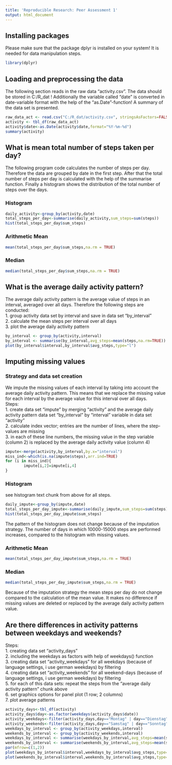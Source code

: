 ```yaml
---
title: 'Reproducible Research: Peer Assessment 1'
output: html_document
---
```

## Installing packages
Please make sure that the package dplyr is installed on your system! It is needed for data manipulation steps.

```r
library(dplyr)
```

## Loading and preprocessing the data
The following section reads in the raw data "activity.csv". The data should be stored in C:/R_dat !
Additionally the variable called "date" is converted in date-variable format with the help of the 
"as.Date"-function! A summary of the data set is presented.
```r
raw_data_act <- read.csv("C:/R_dat/activity.csv", stringsAsFactors=FALSE)
activity <- tbl_df(raw_data_act)
activity$date<-as.Date(activity$date,format="%Y-%m-%d")
summary(activity)
```

## What is mean total number of steps taken per day?
The following program code calculates the number of steps per day. Therefore the data are grouped by date in the first step. After that the total number of steps per day is calculated with the help of the summarise function. Finally a histogram shows the distribution of the total number of steps over the days.
  
### Histogram
```r
daily_activity<-group_by(activity,date)
total_steps_per_day<-summarise(daily_activity,sum_steps=sum(steps))
hist(total_steps_per_day$sum_steps)     
```  
  
### Arithmetic Mean
```r
mean(total_steps_per_day$sum_steps,na.rm = TRUE)
```
  
### Median
```r
median(total_steps_per_day$sum_steps,na.rm = TRUE)
```
  
## What is the average daily activity pattern?
The average daily activity pattern is the average value of steps in an interval, averaged over all days. Therefore the following steps are conducted:  
1. group activity data set by interval and save in data set "by_interval"  
2. calculate the mean steps per interval over all days  
3. plot the average daily activity pattern  
```r
by_interval <- group_by(activity,interval)
by_interval <- summarise(by_interval,avg_steps=mean(steps,na.rm=TRUE))
plot(by_interval$interval,by_interval$avg_steps,type="l")
```
  
## Imputing missing values
### Strategy and data set creation
We impute the missing values of each interval by taking into account the average daily activity pattern. This means that we replace the missing value for each interval by the average value for this interval over all days.  
Steps:  
1. create data set "impute" by merging "activity" and the average daily activity pattern data set "by_interval" by "interval" variable in data set "activity"  
2. calculate index vector; entries are the number of lines, where the step-values are missing  
3. in each of these line numbers, the missing value in the step variable (column 2) is replaced by the average daily activity value (column 4)  
```r
impute<-merge(activity,by_interval,by.x="interval")
miss_ind<-which(is.na(impute$steps),arr.ind=TRUE)
for (i in miss_ind){
        impute[i,2]=impute[i,4]        
}
```
  
### Histogram
see histogram text chunk from above for all steps. 
```r
daily_impute<-group_by(impute,date)
total_steps_per_day_impute<-summarise(daily_impute,sum_steps=sum(steps))
hist(total_steps_per_day_impute$sum_steps)     
``` 
  
The pattern of the histogram does not change because of the imputation strategy. The number of days in which 10000-15000 steps are performed increases, compared to the histogram with missing values.
  
### Arithmetic Mean
```r
mean(total_steps_per_day_impute$sum_steps,na.rm = TRUE)
```
### Median
```r
median(total_steps_per_day_impute$sum_steps,na.rm = TRUE)
```
  
Because of the imputation strategy the mean steps per day do not change compared to the calculation of the mean value. It makes no difference if missing values are deleted or replaced by the average daily activity pattern value.
  
## Are there differences in activity patterns between weekdays and weekends?
Steps:  
1. creating data set "activity_days"  
2. including the weekdays as factors with help of weekdays() function  
3. creating data set "activity_weekdays" for all weekdays (because of language settings, i use german weekdays) by filtering  
4. creating data set "activity_weekends" for all weekend-days (because of language settings, i use german weekdays) by filtering  
5. for each of this data sets: repeat the steps from the "average daily activity pattern" chunk above  
6. set graphics options for panel plot (1 row; 2 columns)  
7. plot average patterns  
```r
activity_days<-tbl_df(activity)
activity_days$day<-as.factor(weekdays(activity_days$date))
activity_weekdays<-filter(activity_days,day=="Montag" | day=="Dienstag" | day=="Mittwoch" | day=="Donnerstag" | day=="Freitag")
activity_weekends<-filter(activity_days,day=="Samstag" | day=="Sonntag")
weekdays_by_interval <- group_by(activity_weekdays,interval)
weekends_by_interval <- group_by(activity_weekends,interval)
weekdays_by_interval <- summarise(weekdays_by_interval,avg_steps=mean(steps,na.rm=TRUE))
weekends_by_interval <- summarise(weekends_by_interval,avg_steps=mean(steps,na.rm=TRUE))
par(mfrow=c(1,2))
plot(weekdays_by_interval$interval,weekdays_by_interval$avg_steps,type="l")
plot(weekends_by_interval$interval,weekends_by_interval$avg_steps,type="l")
```

